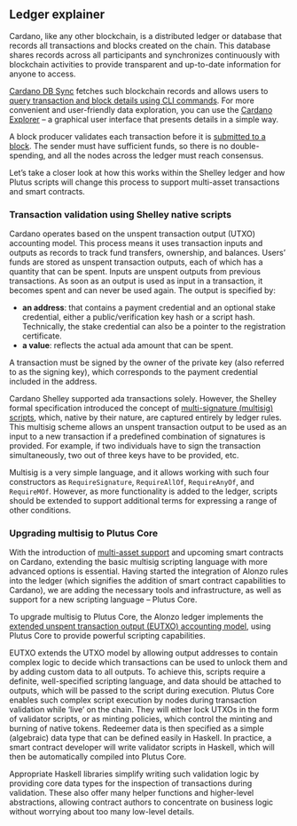 ## Ledger explainer 

Cardano, like any other blockchain, is a distributed ledger or database that records all transactions and blocks created on the chain. This database shares records across all participants and synchronizes continuously with blockchain activities to provide transparent and up-to-date information for anyone to access. 

[Cardano DB Sync](https://docs.cardano.org/cardano-components/cardano-db-sync) fetches such blockchain records and allows users to [query transaction and block details using CLI commands](https://docs.cardano.org/explore-cardano/cardano-architecture/working-with-db-sync). For more convenient and user-friendly data exploration, you can use the [Cardano Explorer](https://explorer.cardano.org/en.html) – a graphical user interface that presents details in a simple way.

A block producer validates each transaction before it is [submitted to a block](https://docs.cardano.org/new-to-cardano/cardano-nodes). The sender must have sufficient funds, so there is no double-spending, and all the nodes across the ledger must reach consensus.

Let’s take a closer look at how this works within the Shelley ledger and how Plutus scripts will change this process to support multi-asset transactions and smart contracts. 

### Transaction validation using Shelley native scripts

Cardano operates based on the unspent transaction output (UTXO) accounting model. This process means it uses transaction inputs and outputs as records to track fund transfers, ownership, and balances. Users’ funds are stored as unspent transaction outputs, each of which has a quantity that can be spent. Inputs are unspent outputs from previous transactions. As soon as an output is used as input in a transaction, it becomes spent and can never be used again. The output is specified by:

- **an address**: that contains a payment credential and an optional stake credential, either a public/verification key hash or a script hash. Technically, the stake credential can also be a pointer to the registration certificate.
- **a value**: reflects the actual ada amount that can be spent. 

A transaction must be signed by the owner of the private key (also referred to as the signing key), which corresponds to the payment credential included in the address. 

Cardano Shelley supported ada transactions solely. However, the Shelley formal specification introduced the concept of [multi-signature (multisig) scripts](https://github.com/input-output-hk/cardano-node/blob/master/doc/reference/simple-scripts.md#multi-signature-scripts), which, native by their nature, are captured entirely by ledger rules. This multisig scheme allows an unspent transaction output to be used as an input to a new transaction if a predefined combination of signatures is provided. For example, if two individuals have to sign the transaction simultaneously, two out of three keys have to be provided, etc.

Multisig is a very simple language, and it allows working with such four constructors as `RequireSignature`, `RequireAllOf`, `RequireAnyOf`, and `RequireMOf`. However, as more functionality is added to the ledger, scripts should be extended to support additional terms for expressing a range of other conditions.

### Upgrading multisig to Plutus Core

With the introduction of [multi-asset support](https://docs.cardano.org/native-tokens/learn) and upcoming smart contracts on Cardano, extending the basic multisig scripting language with more advanced options is essential. Having started the integration of Alonzo rules into the ledger (which signifies the addition of smart contract capabilities to Cardano), we are adding the necessary tools and infrastructure, as well as support for a new scripting language – Plutus Core.

To upgrade multisig to Plutus Core, the Alonzo ledger implements the [extended unspent transaction output (EUTXO) accounting model](https://iohk.io/en/blog/posts/2021/03/12/cardanos-extended-utxo-accounting-model-part-2/), using Plutus Core to provide powerful scripting capabilities.

EUTXO extends the UTXO model by allowing output addresses to contain complex logic to decide which transactions can be used to unlock them and by adding custom data to all outputs. To achieve this, scripts require a definite, well-specified scripting language, and data should be attached to outputs, which will be passed to the script during execution. Plutus Core enables such complex script execution by nodes during transaction validation while ‘live’ on the chain. They will either lock UTXOs in the form of validator scripts, or as minting policies, which control the minting and burning of native tokens. Redeemer data is then specified as a simple (algebraic) data type that can be defined easily in Haskell. In practice, a smart contract developer will write validator scripts in Haskell, which will then be automatically compiled into Plutus Core.

Appropriate Haskell libraries simplify writing such validation logic by providing core data types for the inspection of transactions during validation. These also offer many helper functions and higher-level abstractions, allowing contract authors to concentrate on business logic without worrying about too many low-level details.
